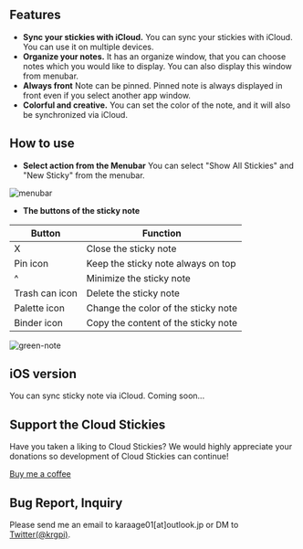 ## Features
- **Sync your stickies with iCloud.**
  You can sync your stickies with iCloud. You can use it on multiple devices.
- **Organize your notes.**
  It has an organize window, that you can choose notes which you would like to display. You can also display this window from menubar.
- **Always front**
  Note can be pinned. Pinned note is always displayed in front even if you select another app window.
- **Colorful and creative.**
  You can set the color of the note, and it will also be synchronized via iCloud.

## How to use
- **Select action from the Menubar**
  You can select "Show All Stickies" and "New Sticky" from the menubar.

![menubar](/stickies-menubar.png)

- **The buttons of the sticky note**

| Button | Function |
|--------|----------|
| X | Close the sticky note |
| Pin icon | Keep the sticky note always on top |
| ^ | Minimize the sticky note |
| Trash can icon | Delete the sticky note |
| Palette icon | Change the color of the sticky note |
| Binder icon | Copy the content of the sticky note |

![green-note](/green-note.png)

## iOS version
You can sync sticky note via iCloud.
Coming soon...

## Support the Cloud Stickies
Have you taken a liking to Cloud Stickies? We would highly appreciate your donations so development of Cloud Stickies can continue!

[Buy me a coffee](https://paypal.me/krgpi)

## Bug Report, Inquiry
Please send me an email to karaage01[at]outlook.jp or DM to [Twitter(@krgpi)](https://twitter.com/krgpi).
